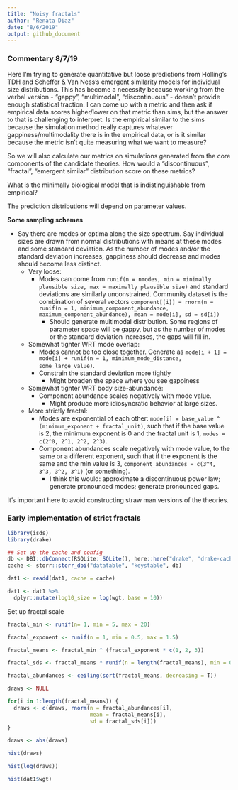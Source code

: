 ```yaml
---
title: "Noisy fractals"
author: "Renata Diaz"
date: "8/6/2019"
output: github_document
---
```



### Commentary 8/7/19

Here I'm trying to generate quantitative but loose predictions from Holling's TDH and Scheffer & Van Ness's emergent similarity models for individual size distributions. This has become a necessity because working from the verbal version - "gappy", "multimodal", "discontinuous" - doesn't provide enough statistical traction. I can come up with a metric and then ask if empirical data scores higher/lower on that metric than sims, but the answer to that is challenging to interpret: Is the empirical similar to the sims because the simulation method really captures whatever gappiness/multimodality there is in the empirical data, or is it similar because the metric isn't quite measuring what we want to measure?  

So we will also calculate our metrics on simulations generated from the core components of the candidate theories. How would a "discontinuous", "fractal", "emergent similar" distribution score on these metrics?

What is the minimally biological model that is indistinguishable from empirical?

The prediction distributions will depend on parameter values.

**Some sampling schemes**

- Say there are modes or optima along the size spectrum. Say individual sizes are drawn from normal distributions with means at these modes and some standard deviation. As the number of modes and/or the standard deviation increases, gappiness should decrease and modes should become less distinct.
  - Very loose:
    - Modes can come from `runif(n = nmodes,
    min = minimally plausible size,
    max = maximally plausible size)` and standard deviations are similarly unconstrained. Community dataset is the combination of several vectors `component[[i]] = rnorm(n = runif(n = 1, minimum_component_abundance, maximum_component_abundance),
    mean = mode[i], sd = sd[i])`
        - Should generate multimodal distribution. Some regions of parameter space will be gappy, but as the number of modes or the standard deviation increases, the gaps will fill in.
  - Somewhat tighter WRT mode overlap:
    - Modes cannot be too close together. Generate as `mode[i + 1] = mode[i] + runif(n = 1, minimum_mode_distance, some_large_value)`.
    - Constrain the standard deviation more tightly
      - Might broaden the space where you see gappiness
  - Somewhat tighter WRT body size-abundance:
    - Component abundance scales negatively with mode value.
      - Might produce more idiosyncratic behavior at large sizes.
  - More strictly fractal:
    - Modes are exponential of each other: `mode[i] = base_value ^ (minimum_exponent + fractal_unit)`, such that if the base value is 2, the minimum exponent is 0 and the fractal unit is 1, `modes = c(2^0, 2^1, 2^2, 2^3)`.
    - Component abundances scale negatively with mode value, to the same or a different exponent, such that if the exponent is the same and the min value is 3, `component_abundances = c(3^4, 3^3, 3^2, 3^1)` (or something).
      - I think this would: approximate a discontinuous power law; generate pronounced modes; generate pronounced gaps.

It's important here to avoid constructing straw man versions of the theories. 

### Early implementation of strict fractals

```r

library(isds)
library(drake)

## Set up the cache and config
db <- DBI::dbConnect(RSQLite::SQLite(), here::here("drake", "drake-cache.sqlite"))
cache <- storr::storr_dbi("datatable", "keystable", db)

dat1 <- readd(dat1, cache = cache)

dat1 <- dat1 %>%
  dplyr::mutate(log10_size = log(wgt, base = 10))
```

Set up fractal scale

```r

fractal_min <- runif(n= 1, min = 5, max = 20)

fractal_exponent <- runif(n = 1, min = 0.5, max = 1.5)

fractal_means <- fractal_min ^ (fractal_exponent * c(1, 2, 3))

fractal_sds <- fractal_means * runif(n = length(fractal_means), min = 0.05, max = 0.5)

fractal_abundances <- ceiling(sort(fractal_means, decreasing = T))

draws <- NULL

for(i in 1:length(fractal_means)) {
  draws <- c(draws, rnorm(n = fractal_abundances[i],
                          mean = fractal_means[i],
                          sd = fractal_sds[i]))
}

draws <- abs(draws)

hist(draws)

hist(log(draws))

hist(dat1$wgt)

```
